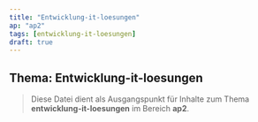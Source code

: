 ```yaml
---
title: "Entwicklung-it-loesungen"
ap: "ap2"
tags: [entwicklung-it-loesungen]
draft: true
---
```


## Thema: Entwicklung-it-loesungen

> Diese Datei dient als Ausgangspunkt für Inhalte zum Thema **entwicklung-it-loesungen** im Bereich **ap2**.

